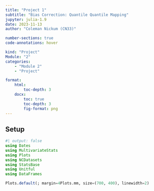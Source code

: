 ```yaml
---
title: "Project 1"
subtitle: "Bias Correction: Quantile Quantile Mapping"
jupyter: julia-1.9
date: 2023-11-13
author: "Coleman Nickum (CN33)" 

number-sections: true
code-annotations: hover

kind: "Project"
Module: "2"
categories:
    - "Module 2"
    - "Project"

format:
    html: 
        toc-depth: 3
    docx: 
        toc: true
        toc-depth: 3
        fig-format: png
---
```

## Setup

```julia
#| output: false
using Dates
using MultivariateStats
using Plots
using NCDatasets
using StatsBase
using Unitful
using DataFrames

Plots.default(; margin=4Plots.mm, size=(700, 400), linewidth=2)
```


